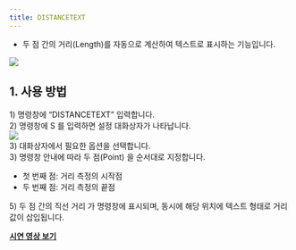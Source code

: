 ```yaml
---
title: DISTANCETEXT
---
```



[image1]: ../../../../../assets/images/commands/distancetext/image1.png
[image2]: ../../../../../assets/images/commands/distancetext/image2.png

* 두 점 간의 거리(Length)를 자동으로 계산하여 텍스트로 표시하는 기능입니다.

![][image1]

## **1\. 사용 방법**

1\) 명령창에 “DISTANCETEXT” 입력합니다.  
2\) 명령창에 S 를 입력하면 설정 대화상자가 나타납니다.  
![][image2]  
3\) 대화상자에서 필요한 옵션을 선택합니다.  
3\) 명령창 안내에 따라 두 점(Point) 을 순서대로 지정합니다.

- 첫 번째 점: 거리 측정의 시작점  
- 두 번째 점: 거리 측정의 끝점

5\) 두 점 간의 직선 거리 가 명령창에 표시되며, 동시에 해당 위치에 텍스트 형태로 거리 값이 삽입됩니다.

[**<Icon name="youtube" class="emoji"/> 시연 영상 보기**]()

